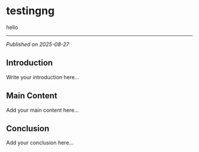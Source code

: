 # testingng

hello

---

*Published on 2025-08-27*

## Introduction

Write your introduction here...

## Main Content

Add your main content here...

## Conclusion

Add your conclusion here...

